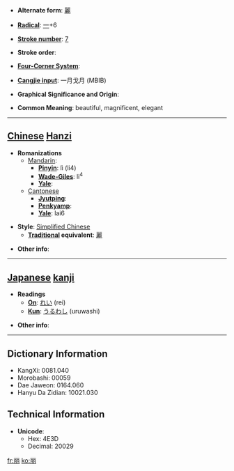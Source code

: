 * '''Alternate form''': [[麗]]

* '''[[Wiktionary:Chinese radical index| Radical]]''': [[Wiktionary:Chinese radical index 一|一]]+6

* '''[[Wiktionary:Chinese total strokes index|Stroke number]]''': [[Wiktionary:Chinese total strokes index 7|7]]

* '''Stroke order''': 

* '''[[Wiktionary:Chinese four corner index|Four-Corner System]]''': 

* '''[[Wiktionary:Chinese Cangjie index|Cangjie input]]''': 一月戈月 (MBIB)

* '''Graphical Significance and Origin''': 

* '''Common Meaning''': beautiful, magnificent, elegant

----

== [[Chinese]] [[Hanzi]] ==

* '''Romanizations'''
** [[Mandarin]]:
*** '''[[Pinyin]]''': lì (li4)
*** '''[[Wade-Giles]]''': li<sup>4</sup>
*** '''[[Yale]]''': 
**[[Cantonese]]
***'''[[Jyutping]]''':
***'''[[Penkyamp]]''': 
***'''[[Yale]]''': lai6

* '''Style''': [[Simplified Chinese]] 
** '''[[Traditional Chinese|Traditional]] equivalent''': [[麗]]

* '''Other info''': 

----

== [[Japanese]] [[kanji]] ==

* '''Readings'''
** '''[[On]]''': [[れい]] (rei)
** '''[[Kun]]''': [[うるわし]] (uruwashi)

* '''Other info''':  

----

== Dictionary Information ==

* KangXi: 0081.040
* Morobashi: 00059
* Dae Jaweon: 0164.060
* Hanyu Da Zidian: 10021.030

== Technical Information ==

* '''Unicode''':
** Hex: 4E3D
** Decimal: 20029

[[fr:丽]]
[[ko:丽]]
